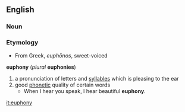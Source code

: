 ==English==
=== Noun ===
=== Etymology ===
*From Greek, ''euphōnos'', sweet-voiced
'''euphony''' (''plural'' '''euphonies''')
# a pronunciation of letters and [[syllable]]s which is pleasing to the ear
# good [[phonetic]] quality of certain words
#* When I hear you speak, I hear beautiful '''euphony'''.

[[it:euphony]]